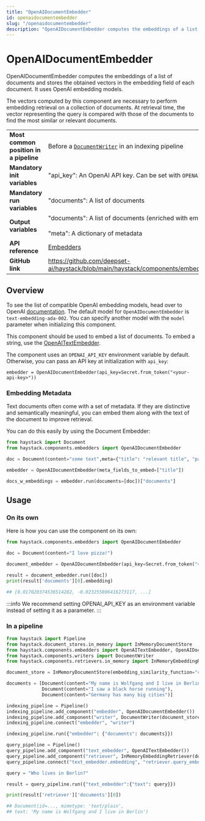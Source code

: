 ```yaml
---
title: "OpenAIDocumentEmbedder"
id: openaidocumentembedder
slug: "/openaidocumentembedder"
description: "OpenAIDocumentEmbedder computes the embeddings of a list of documents and stores the obtained vectors in the embedding field of each document. It uses OpenAI embedding models."
---
```


# OpenAIDocumentEmbedder

OpenAIDocumentEmbedder computes the embeddings of a list of documents and stores the obtained vectors in the embedding field of each document. It uses OpenAI embedding models.

The vectors computed by this component are necessary to perform embedding retrieval on a collection of documents. At retrieval time, the vector representing the query is compared with those of the documents to find the most similar or relevant documents.

|  |  |
| --- | --- |
| **Most common position in a pipeline** | Before a [`DocumentWriter`](../../../docs/pipeline-components/writers/documentwriter.mdx)  in an indexing pipeline |
| **Mandatory init variables** | "api_key": An OpenAI API key. Can be set with `OPENAI_API_KEY` env var. |
| **Mandatory run variables** | "documents": A list of documents |
| **Output variables** | "documents": A list of documents (enriched with embeddings)  <br /> <br />"meta": A dictionary of metadata |
| **API reference** | [Embedders](/reference/embedders-api) |
| **GitHub link** | https://github.com/deepset-ai/haystack/blob/main/haystack/components/embedders/openai_document_embedder.py |

## Overview

To see the list of compatible OpenAI embedding models, head over to OpenAI [documentation](https://platform.openai.com/docs/guides/embeddings/embedding-models). The default model for `OpenAIDocumentEmbedder` is `text-embedding-ada-002`. You can specify another model with the `model` parameter when initializing this component.

This component should be used to embed a list of documents. To embed a string, use the [OpenAITextEmbedder](openaitextembedder.mdx).

The component uses an `OPENAI_API_KEY` environment variable by default. Otherwise, you can pass an API key at initialization with `api_key`:

```
embedder = OpenAIDocumentEmbedder(api_key=Secret.from_token("<your-api-key>"))
```

### Embedding Metadata

Text documents often come with a set of metadata. If they are distinctive and semantically meaningful, you can embed them along with the text of the document to improve retrieval.

You can do this easily by using the Document Embedder:

```python
from haystack import Document
from haystack.components.embedders import OpenAIDocumentEmbedder

doc = Document(content="some text",meta={"title": "relevant title", "page number": 18})

embedder = OpenAIDocumentEmbedder(meta_fields_to_embed=["title"])

docs_w_embeddings = embedder.run(documents=[doc])["documents"]
```

## Usage

### On its own

Here is how you can use the component on its own:

```python
from haystack.components.embedders import OpenAIDocumentEmbedder

doc = Document(content="I love pizza!")

document_embedder = OpenAIDocumentEmbedder(api_key=Secret.from_token("<your-api-key>"))

result = document_embedder.run([doc])
print(result['documents'][0].embedding)

## [0.017020374536514282, -0.023255806416273117, ...]
```

:::info
We recommend setting OPENAI_API_KEY as an environment variable instead of setting it as a parameter.
:::

### In a pipeline

```python
from haystack import Pipeline
from haystack.document_stores.in_memory import InMemoryDocumentStore
from haystack.components.embedders import OpenAITextEmbedder, OpenAIDocumentEmbedder
from haystack.components.writers import DocumentWriter
from haystack.components.retrievers.in_memory import InMemoryEmbeddingRetriever

document_store = InMemoryDocumentStore(embedding_similarity_function="cosine")

documents = [Document(content="My name is Wolfgang and I live in Berlin"),
             Document(content="I saw a black horse running"),
             Document(content="Germany has many big cities")]

indexing_pipeline = Pipeline()
indexing_pipeline.add_component("embedder", OpenAIDocumentEmbedder())
indexing_pipeline.add_component("writer", DocumentWriter(document_store=document_store))
indexing_pipeline.connect("embedder", "writer")

indexing_pipeline.run({"embedder": {"documents": documents}})

query_pipeline = Pipeline()
query_pipeline.add_component("text_embedder", OpenAITextEmbedder())
query_pipeline.add_component("retriever", InMemoryEmbeddingRetriever(document_store=document_store))
query_pipeline.connect("text_embedder.embedding", "retriever.query_embedding")

query = "Who lives in Berlin?"

result = query_pipeline.run({"text_embedder":{"text": query}})

print(result['retriever']['documents'][0])

## Document(id=..., mimetype: 'text/plain',
## text: 'My name is Wolfgang and I live in Berlin')
```